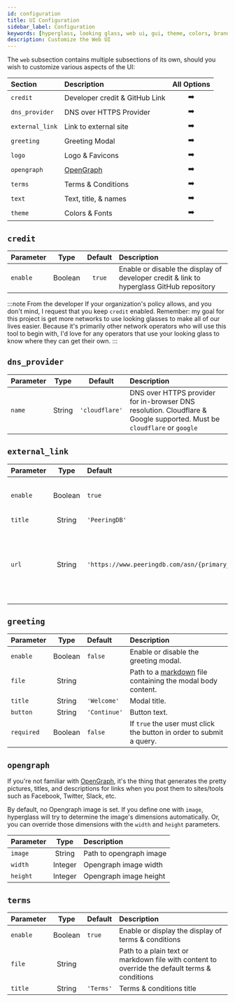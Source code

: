 ```yaml
---
id: configuration
title: UI Configuration
sidebar_label: Configuration
keywords: [hyperglass, looking glass, web ui, gui, theme, colors, branding]
description: Customize the Web UI
---
```



<div class="table--full-width" />

The `web` subsection contains multiple subsections of its own, should you wish to customize various aspects of the UI:

| Section         | Description                    |                 All Options                 |
| :-------------- | :----------------------------- | :-----------------------------------------: |
| `credit`        | Developer credit & GitHub Link |    <PageLink to="#credit">➡️</PageLink>     |
| `dns_provider`  | DNS over HTTPS Provider        | <PageLink to="#dns_provider">➡️</PageLink>  |
| `external_link` | Link to external site          | <PageLink to="#external_link">➡️</PageLink> |
| `greeting`      | Greeting Modal                 |   <PageLink to="#greeting">➡️</PageLink>    |
| `logo`          | Logo & Favicons                |      <PageLink to="logo">➡️</PageLink>      |
| `opengraph`     | [OpenGraph](https://ogp.me/)   |   <PageLink to="#opengraph">➡️</PageLink>   |
| `terms`         | Terms & Conditions             |     <PageLink to="#terms">➡️</PageLink>     |
| `text`          | Text, title, & names           |      <PageLink to="text">➡️</PageLink>      |
| `theme`         | Colors & Fonts                 |     <PageLink to="theme">➡️</PageLink>      |

## `credit`

| Parameter |  Type   | Default | Description                                                                              |
| :-------- | :-----: | :-----: | :--------------------------------------------------------------------------------------- |
| `enable`  | Boolean | `true`  | Enable or disable the display of developer credit & link to hyperglass GitHub repository |

:::note From the developer
If your organization's policy allows, and you don't mind, I request that you keep `credit` enabled. Remember: my goal for this project is get more networks to use looking glasses to make all of our lives easier. Because it's primarily other network operators who will use this tool to begin with, I'd love for any operators that use your looking glass to know where they can get their own.
:::

## `dns_provider`

| Parameter |  Type  |    Default     | Description                                                                                                                                                       |
| :-------- | :----: | :------------: | :---------------------------------------------------------------------------------------------------------------------------------------------------------------- |
| `name`    | String | `'cloudflare'` | DNS over HTTPS provider for in-browser DNS resolution. Cloudflare & Google supported. <MiniNote>Must be <Code>cloudflare</Code> or <Code>google</Code></MiniNote> |

## `external_link`

| Parameter |  Type   | Default                                         | Description                                                                                                                                          |
| :-------- | :-----: | :---------------------------------------------- | :--------------------------------------------------------------------------------------------------------------------------------------------------- |
| `enable`  | Boolean | `true`                                          | Enable or disable the display of an external link                                                                                                    |
| `title`   | String  | `'PeeringDB'`                                   | Link title/label                                                                                                                                     |
| `url`     | String  | `'https://www.peeringdb.com/asn/{primary_asn}'` | Target URL. `{primary_asn}` will be replaced with the `primary_asn` value from <Link to="/docs/configuration#global-settings">Global Settings</Link> |

## `greeting`

| Parameter  |  Type   | Default      | Description                                                                                  |
| :--------- | :-----: | :----------- | :------------------------------------------------------------------------------------------- |
| `enable`   | Boolean | `false`      | Enable or disable the greeting modal.                                                        |
| `file`     | String  |              | Path to a [markdown](https://www.markdownguide.org/) file containing the modal body content. |
| `title`    | String  | `'Welcome'`  | Modal title.                                                                                 |
| `button`   | String  | `'Continue'` | Button text.                                                                                 |
| `required` | Boolean | `false`      | If `true` the user must click the button in order to submit a query.                         |

## `opengraph`

If you're not familiar with [OpenGraph](https://ogp.me/), it's the thing that generates the pretty pictures, titles, and descriptions for links when you post them to sites/tools such as Facebook, Twitter, Slack, etc.

By default, no Opengraph image is set. If you define one with `image`, hyperglass will try to determine the image's dimensions automatically. Or, you can override those dimensions with the `width` and `height` parameters.

| Parameter |  Type   | Description             |
| :-------- | :-----: | :---------------------- |
| `image`   | String  | Path to opengraph image |
| `width`   | Integer | Opengraph image width   |
| `height`  | Integer | Opengraph image height  |

## `terms`

| Parameter |  Type   | Default   | Description                                                                                   |
| :-------- | :-----: | :-------- | :-------------------------------------------------------------------------------------------- |
| `enable`  | Boolean | `true`    | Enable or display the display of terms & conditions                                           |
| `file`    | String  |           | Path to a plain text or markdown file with content to override the default terms & conditions |
| `title`   | String  | `'Terms'` | Terms & conditions title                                                                      |
